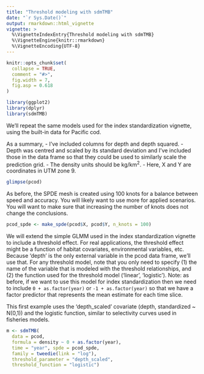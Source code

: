 ```yaml
---
title: "Threshold modeling with sdmTMB"
date: "`r Sys.Date()`"
output: rmarkdown::html_vignette
vignette: >
  %\VignetteIndexEntry{Threshold modeling with sdmTMB}
  %\VignetteEngine{knitr::rmarkdown}
  %\VignetteEncoding{UTF-8}
---
```


```r
knitr::opts_chunk$set(
  collapse = TRUE,
  comment = "#>",
  fig.width = 7,
  fig.asp = 0.618
)
```

```r
library(ggplot2)
library(dplyr)
library(sdmTMB)
```

We'll repeat the same models used for the index standardization vignette, using the built-in data for Pacific cod. 

As a summary, 
- I've included columns for depth and depth squared. 
- Depth was centred and scaled by its standard deviation and I've included those in the data frame so that they could be used to similarly scale the prediction grid.
- The density units should be kg/km^2^.
- Here, X and Y are coordinates in UTM zone 9.

```r
glimpse(pcod)
```

As before, the SPDE mesh is created using 100 knots for a balance between speed and accuracy. You will likely want to use more for applied scenarios. You will want to make sure that increasing the number of knots does not change the conclusions.

```r
pcod_spde <- make_spde(pcod$X, pcod$Y, n_knots = 100)
```

We will extend the simple GLMM used in the index standardization vignette to include a threshold effect. For real applications, the threshold effect might be a function of habitat covariates, environmental variables, etc. Because 'depth' is the only external variable in the pcod data frame, we'll use that. For any threshold model, note that you only need to specify (1) the name of the variable that is modeled with the threshold relationships, and (2) the function used for the threshold model ('linear', 'logistic'). Note: as before, if we want to use this model for index standardization then we need to include `0 + as.factor(year)` or `-1 + as.factor(year)` so that we have a factor predictor that represents the mean estimate for each time slice.

This first example uses the 'depth_scaled' covariate (depth, standardized ~ N(0,1)) and the logistic function, similar to selectivity curves used in fisheries models. 

```r
m <- sdmTMB(
  data = pcod, 
  formula = density ~ 0 + as.factor(year),
  time = "year", spde = pcod_spde, 
  family = tweedie(link = "log"),
  threshold_parameter = "depth_scaled",
  threshold_function = "logistic")
```
